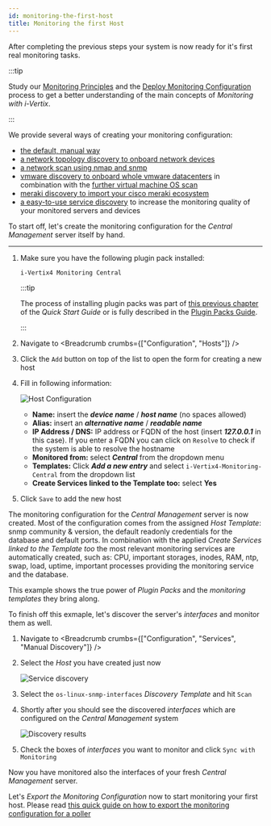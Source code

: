 ---
id: monitoring-the-first-host
title: Monitoring the first Host
---


After completing the previous steps your system is now ready for it's first real monitoring tasks.

:::tip

Study our [Monitoring Principles](../monitoring-resources/monitoring-principles) and the [Deploy Monitoring Configuration](../monitoring-resources/export-configuration) 
process to get a better understanding of the main concepts of *Monitoring with i-Vertix*.

:::

We provide several ways of creating your monitoring configuration:

- [the default, manual way](#manual)
- [a network topology discovery to onboard network devices](../monitoring-resources/discovery/nedi)
- [a network scan using nmap and snmp](../monitoring-resources/discovery/host-discovery)
- [vmware discovery to onboard whole vmware datacenters](../monitoring-resources/discovery/vmware-discovery) in combination with the [further virtual machine OS scan](../monitoring-resources/discovery/vmware-os-discovery)
- [meraki discovery to import your cisco meraki ecosystem](../monitoring-resources/discovery/meraki-discovery)
- [a easy-to-use service discovery](../monitoring-resources/discovery/service-discovery) to increase the monitoring quality of your monitored servers and devices

To start off, let's create the monitoring configuration for the *Central Management* server itself by hand.

---

1. Make sure you have the following plugin pack installed:

    ```text
    i-Vertix4 Monitoring Central
    ```

    :::tip

    The process of installing plugin packs was part of [this previous chapter](./plugin-store-init) of the *Quick Start Guide* or is fully described in the [Plugin Packs Guide](../monitoring-resources/plugin-packs).

    :::

2. Navigate to <Breadcrumb crumbs={["Configuration", "Hosts"]} />
3. Click the `Add` button on top of the list to open the form for creating a new host
4. Fill in following information:

    ![Host Configuration](../assets/quick-start/monitor_central_poller.png)

    - **Name:** insert the ***device name*** / ***host name*** (no spaces allowed)
    - **Alias:** insert an ***alternative name*** / ***readable name***
    - **IP Address / DNS:** IP address or FQDN of the host (insert ***127.0.0.1*** in this case). If you enter a FQDN you can click on `Resolve` to check if the system is able to resolve the hostname
    - **Monitored from:** select ***Central*** from the dropdown menu
    - **Templates:** Click ***Add a new entry*** and select `i-Vertix4-Monitoring-Central` from the dropdown list
    - **Create Services linked to the Template too:** select **Yes**

5. Click `Save` to add the new host

The monitoring configuration for the *Central Management* server is now created.
Most of the configuration comes from the assigned *Host Template*: snmp community & version, the default readonly credentials for the database and default ports.
In combination with the applied *Create Services linked to the Template too* the most relevant monitoring services are automatically created, such as:
CPU, important storages, inodes, RAM, ntp, swap, load, uptime, important processes providing the monitoring service and the database.

This example shows the true power of *Plugin Packs* and the *monitoring templates* they bring along.

To finish off this exmaple, let's discover the server's *interfaces* and monitor them as well.

1. Navigate to <Breadcrumb crumbs={["Configuration", "Services", "Manual Discovery"]} />
2. Select the *Host* you have created just now

    ![Service discovery](../assets/quick-start/central-service-discovery.png)
3. Select the `os-linux-snmp-interfaces` *Discovery Template* and hit `Scan`
4. Shortly after you should see the discovered *interfaces* which are configured on the *Central Management* system

    ![Discovery results](../assets/quick-start/central-service-discovery-results.png)

5. Check the boxes of *interfaces* you want to monitor and click `Sync with Monitoring`

Now you have monitored also the interfaces of your fresh *Central Management* server.

Let's *Export the Monitoring Configuration* now to start monitoring your first host.
Please read [this quick guide on how to export the monitoring configuration for a poller](../monitoring-resources/export-configuration) 
